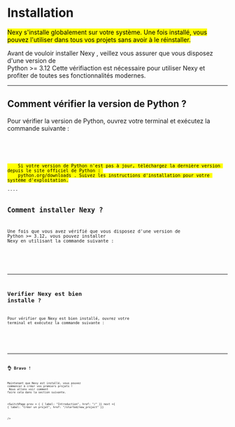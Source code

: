 # Installation

<Mark>
   <Badge>Nexy</Badge> s'installe globalement sur votre système. Une fois installé, vous pouvez l'utiliser dans tous vos projets sans avoir à le réinstaller.
</Mark>

Avant de vouloir installer <Badge>Nexy</Badge> , veillez vous assurer que vous disposez d'une version de <br/><Badge>Python >= 3.12</Badge>
Cette vérifiaction est nécessaire pour utiliser <Badge>Nexy</Badge> et profiter de toutes ses fonctionnalités modernes.

---


## Comment vérifier la version de Python ?
Pour vérifier la version de Python, ouvrez votre terminal et exécutez la commande suivante :

<CodeCard fileName="Terminal">
<Code language="shell"
 theme="catppuccin-mocha"
code = {
`Python --version`
}
/>
<Code 
language="txt"
theme="catppuccin-mocha"
canCopy={false}
code = {
`Python 3.12.0`
}
/>
</CodeCard>

<Mark>
    Si votre version de Python n'est pas à jour, téléchargez la dernière version depuis le site officiel de Python : 
    <MDXLink href="https://www.python.org/downloads/" >python.org/downloads </MDXLink>. Suivez les instructions d'installation pour votre système d'exploitation.
</Mark>
---- 

## Comment installer Nexy ?
Une fois que vous avez vérifié que vous disposez d'une version de <Badge>Python >= 3.12</Badge>, vous pouvez installer <Badge>Nexy</Badge> en utilisant la commande suivante :

<CodeCard fileName="Terminal">
<Code language="shell"
 theme="catppuccin-mocha"
code = {
`pip install nexy`
}/>
</CodeCard>

----

## Verifier Nexy est bien installe ?

Pour vérifier que <Badge>Nexy</Badge> est bien installé, ouvrez votre terminal et exécutez la commande suivante :

<CodeCard fileName="Terminal">
<Code language="shell"
 theme="catppuccin-mocha"
code = {
`nexy --version`
}/>
<Code
language="txt"
theme="catppuccin-mocha"
canCopy={false}
code = {
`Nexy 1.0.0`
}/>
</CodeCard>

----
## 👌 Bravo !
Maintenant que <Badge>Nexy</Badge> est installé, vous pouvez commencer à créer vos premiers projets !<br/> Nous allons voir comment faire cela dans la section suivante.



<SwitchPage
    prev = { {
        label: "Introduction",
        href: "/"
    }}
    next ={ {
        label: "Créer un projet",
        href: "/started/new_project"
    }}

/>
